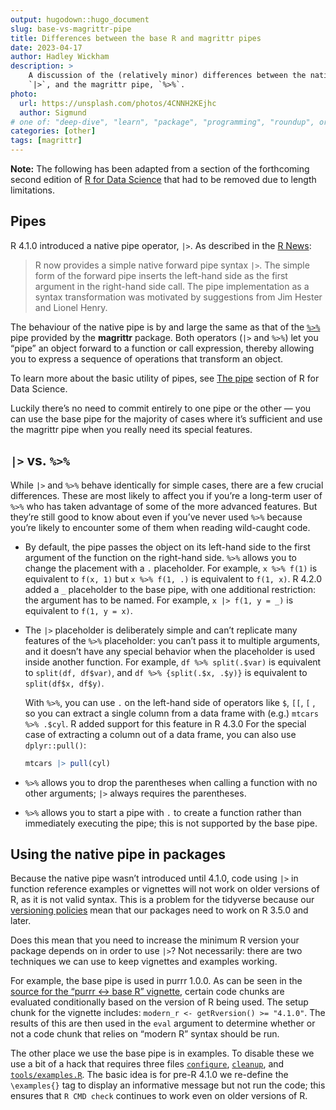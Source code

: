 ```yaml
---
output: hugodown::hugo_document
slug: base-vs-magrittr-pipe
title: Differences between the base R and magrittr pipes
date: 2023-04-17
author: Hadley Wickham
description: >
    A discussion of the (relatively minor) differences between the native R pipe, 
    `|>`, and the magrittr pipe, `%>%`.
photo:
  url: https://unsplash.com/photos/4CNNH2KEjhc
  author: Sigmund
# one of: "deep-dive", "learn", "package", "programming", "roundup", or "other"
categories: [other] 
tags: [magrittr]
---
```


<!--
TODO:
* [x] Look over / edit the post's title in the yaml
* [x] Edit (or delete) the description; note this appears in the Twitter card
* [x] Pick category and tags (see existing with `hugodown::tidy_show_meta()`)
* [x] Find photo & update yaml metadata
* [x] Create `thumbnail-sq.jpg`; height and width should be equal
* [x] Create `thumbnail-wd.jpg`; width should be >5x height
* [x] `hugodown::use_tidy_thumbnails()`
* [ ] Add intro sentence, e.g. the standard tagline for the package
* [ ] `usethis::use_tidy_thanks()`
-->

**Note:** The following has been adapted from a section of the forthcoming second edition of [R for Data Science](https://r4ds.hadley.nz/) that had to be removed due to length limitations.

## Pipes

R 4.1.0 introduced a native pipe operator, `|>`.
As described in the [R News](https://cran.r-project.org/doc/manuals/r-devel/NEWS.html):

> R now provides a simple native forward pipe syntax `|>`. The simple form of the forward pipe inserts the left-hand side as the first argument in the right-hand side call. The pipe implementation as a syntax transformation was motivated by suggestions from Jim Hester and Lionel Henry.  

The behaviour of the native pipe is by and large the same as that of the [`%>%`](https://magrittr.tidyverse.org/reference/pipe.html) pipe provided by the **magrittr** package. 
Both operators (`|>` and `%>%`) let you "pipe" an object forward to a function or call expression, thereby allowing you to express a sequence of operations that transform an object.

To learn more about the basic utility of pipes, see [The pipe](https://r4ds.hadley.nz/data-transform.html#the-pipe) section of R for Data Science.

Luckily there's no need to commit entirely to one pipe or the other --- you can use the base pipe for the majority of cases where it's sufficient and use the magrittr pipe when you really need its special features.

## `|>` vs. `%>%`

While `|>` and `%>%` behave identically for simple cases, there are a few crucial differences.
These are most likely to affect you if you're a long-term user of `%>%` who has taken advantage of some of the more advanced features.
But they're still good to know about even if you've never used `%>%` because you're likely to encounter some of them when reading wild-caught code.

-   By default, the pipe passes the object on its left-hand side to the first argument of the function on the right-hand side.
    `%>%` allows you to change the placement with a `.` placeholder.
    For example, `x %>% f(1)` is equivalent to `f(x, 1)` but `x %>% f(1, .)` is equivalent to `f(1, x)`.
    R 4.2.0 added a `_` placeholder to the base pipe, with one additional restriction: the argument has to be named.
    For example, `x |> f(1, y = _)` is equivalent to `f(1, y = x)`.

-   The `|>` placeholder is deliberately simple and can't replicate many features of the `%>%` placeholder: you can't pass it to multiple arguments, and it doesn't have any special behavior when the placeholder is used inside another function.
    For example, `df %>% split(.$var)` is equivalent to `split(df, df$var)`, and `df %>% {split(.$x, .$y)}` is equivalent to `split(df$x, df$y)`.

    With `%>%`, you can use `.` on the left-hand side of operators like `$`, `[[`, `[` , so you can extract a single column from a data frame with (e.g.) `mtcars %>% .$cyl`.
    R added support for this feature in R 4.3.0
    For the special case of extracting a column out of a data frame, you can also use `dplyr::pull()`:

    ```r
    mtcars |> pull(cyl)
    ```

-   `%>%` allows you to drop the parentheses when calling a function with no other arguments; `|>` always requires the parentheses.

-   `%>%` allows you to start a pipe with `.` to create a function rather than immediately executing the pipe; this is not supported by the base pipe.

## Using the native pipe in packages

Because the native pipe wasn't introduced until 4.1.0, code using `|>` in function reference examples or vignettes will not work on older versions of R, as it is not valid syntax. 
This is a problem for the tidyverse because our [versioning policies](https://www.tidyverse.org/blog/2019/04/r-version-support/) mean that our packages need to work on R 3.5.0 and later.

Does this mean that you need to increase the minimum R version your package depends on in order to use `|>`?
Not necessarily: there are two techniques we can use to keep vignettes and examples working.

For example, the base pipe is used in purrr 1.0.0. As can be seen in the [source for the “purrr <-> base R” vignette](https://github.com/tidyverse/purrr/commit/df4630c6e8cd5028386ee96b9036f1755f26adc4), certain code chunks are evaluated conditionally based on the version of R being used. The setup chunk for the vignette includes: `modern_r <- getRversion() >= "4.1.0"`. The results of this are then used in the `eval` argument to determine whether or not a code chunk that relies on "modern R" syntax should be run.

The other place we use the base pipe is in examples. To disable these we use a bit of a hack that requires three files [`configure`](https://github.com/tidyverse/purrr/blob/main/configure), [`cleanup`](https://github.com/tidyverse/purrr/blob/main/cleanup), and [`tools/examples.R`](https://github.com/tidyverse/purrr/blob/main/tools/examples.R). 
The basic idea is for pre-R 4.1.0 we re-define the `\examples{}` tag to display an informative message but not run the code; this ensures that `R CMD check` continues to work even on older versions of R.
